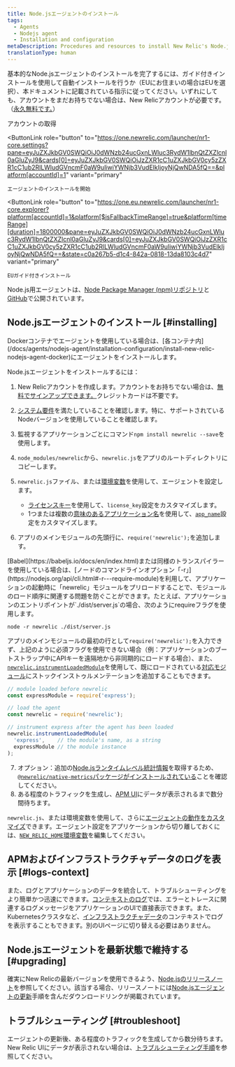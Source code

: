 ```yaml
---
title: Node.jsエージェントのインストール
tags:
  - Agents
  - Nodejs agent
  - Installation and configuration
metaDescription: Procedures and resources to install New Relic's Node.js agent.
translationType: human
---
```


基本的なNode.jsエージェントのインストールを完了するには、ガイド付きインストールを使用して自動インストールを行うか（EUにお住まいの場合はEUを選択）、本ドキュメントに記載されている指示に従ってください。いずれにしても、アカウントをまだお持ちでない場合は、New Relicアカウントが必要です。（[永久無料です。](/docs/accounts/accounts-billing/new-relic-one-pricing-billing/new-relic-one-pricing-billing/#how-pricing-works)）

<ButtonGroup>
  <ButtonLink
    data-tessen="stitchedPathLinkClick"
    role="button"
    to="https://newrelic.com/signup"
    variant="primary"
  >
    アカウントの取得
  </ButtonLink>

  <ButtonLink
    role="button"
    to="https://one.newrelic.com/launcher/nr1-core.settings?pane=eyJuZXJkbGV0SWQiOiJ0dWNzb24ucGxnLWluc3RydW1lbnQtZXZlcnl0aGluZyJ9&cards[0]=eyJuZXJkbGV0SWQiOiJzZXR1cC1uZXJkbGV0cy5zZXR1cC1ub2RlLWludGVncmF0aW9uIiwiYWNjb3VudElkIjoyNjQwNDA5fQ==&platform[accountId]=1"
    variant="primary"
  >
    エージェントのインストールを開始
  </ButtonLink>

  <ButtonLink
    role="button"
    to="https://one.eu.newrelic.com/launcher/nr1-core.explorer?platform[accountId]=1&platform[$isFallbackTimeRange]=true&platform[timeRange][duration]=1800000&pane=eyJuZXJkbGV0SWQiOiJ0dWNzb24ucGxnLWluc3RydW1lbnQtZXZlcnl0aGluZyJ9&cards[0]=eyJuZXJkbGV0SWQiOiJzZXR1cC1uZXJkbGV0cy5zZXR1cC1ub2RlLWludGVncmF0aW9uIiwiYWNjb3VudElkIjoyNjQwNDA5fQ==&state=c0a267b5-d1c4-842a-0818-13da8103c4d7"
    variant="primary"
  >
    EUガイド付きインストール
  </ButtonLink>
</ButtonGroup>

Node.js用エージェントは、[Node Package Manager (npm)リポジトリ](https://npmjs.org/package/newrelic)と[GitHub](https://github.com/newrelic/node-newrelic)で公開されています。

## Node.jsエージェントのインストール [#installing]

<Callout variant="important">
  Dockerコンテナでエージェントを使用している場合は、[各コンテナ内](/docs/agents/nodejs-agent/installation-configuration/install-new-relic-nodejs-agent-docker)にエージェントをインストールします。
</Callout>

Node.jsエージェントをインストールするには：

1. New Relicアカウントを作成します。アカウントをお持ちでない場合は、[無料でサインアップできます。](https://newrelic.com/signup)クレジットカードは不要です。

2. [システム要件](/docs/agents/nodejs-agent/getting-started/compatibility-requirements-nodejs-agent)を満たしていることを確認します。特に、サポートされているNodeバージョンを使用していることを確認します。

3. 監視するアプリケーションごとにコマンド`npm install newrelic --save`を使用します。

4. `node_modules/newrelic`から、`newrelic.js`をアプリのルートディレクトリにコピーします。

5. `newrelic.js`ファイル、または[環境変数](/docs/agents/nodejs-agent/installation-configuration/nodejs-agent-configuration#environment)を使用して、エージェントを設定します。

   * [ライセンスキー](/docs/apis/intro-apis/new-relic-api-keys/#ingest-license-key)を使用して、`license_key`設定をカスタマイズします。
   * 1つまたは複数の[意味のあるアプリケーション名](/docs/apm/new-relic-apm/installation-and-configuration/naming-your-application)を使用して、[`app_name`](/docs/agents/nodejs-agent/installation-configuration/nodejs-agent-configuration#app_name)設定をカスタマイズします。

6. アプリのメインモジュールの先頭行に、`require('newrelic');`を追加します。

<Callout variant="important">
  [Babel](https://babeljs.io/docs/en/index.html)または同様のトランスパイラーを使用している場合は、[ノードのコマンドラインオプション「-r」](https://nodejs.org/api/cli.html#-r---require-module)を利用して、アプリケーションの起動時に「newrelic」モジュールをプリロードすることで、モジュールのロード順序に関連する問題を防ぐことができます。たとえば、アプリケーションのエントリポイントが`./dist/server.js`の場合、次のようにrequireフラグを使用します。

  ```
  node -r newrelic ./dist/server.js
  ```

  アプリのメインモジュールの最初の行として`require('newrelic');`を入力できず、上記のように必須フラグを使用できない場合（例：アプリケーションのブートストラップ中にAPIキーを遠隔地から非同期的にロードする場合）、また、[`newrelic.instrumentLoadedModule`](/docs/apm/agents/nodejs-agent/api-guides/nodejs-agent-api/#instrumentLoadedModule)を使用して、既にロードされている[対応モジュール](https://github.com/newrelic/node-newrelic/blob/0113eb5f0e707dc662a17d262a841503bab88841/lib/instrumentations.js#L6#L6)にストックインストゥルメンテーションを追加することもできます。

  ```js
  // module loaded before newrelic 
  const expressModule = require('express');

  // load the agent
  const newrelic = require('newrelic');

  // instrument express after the agent has been loaded
  newrelic.instrumentLoadedModule(
    'express',    // the module's name, as a string
    expressModule // the module instance
  );
  ```
</Callout>

7. オプション：追加の[Node.jsランタイムレベル統計情報](/docs/agents/nodejs-agent/supported-features/node-vms-statistics-page)を取得するため、[`@newrelic/native-metrics`パッケージがインストールされている](/docs/agents/nodejs-agent/supported-features/node-vm-measurements)ことを確認してください。
8. ある程度のトラフィックを生成し、[APM UI](/docs/apm/applications-menu/monitoring/apm-overview-page)にデータが表示されるまで数分間待ちます。

`newrelic.js`、または環境変数を使用して、さらに[エージェントの動作をカスタマイズ](/docs/agents/nodejs-agent/installation-configuration/nodejs-agent-configuration)できます。エージェント設定をアプリケーションから切り離しておくには、[`NEW_RELIC_HOME`環境変数](/docs/agents/nodejs-agent/installation-configuration/nodejs-agent-configuration#home)を編集してください。

## APMおよびインフラストラクチャデータのログを表示 [#logs-context]

また、ログとアプリケーションのデータを統合して、トラブルシューティングをより簡単かつ迅速にできます。[コンテキストのログ](/docs/logs/logs-context/configure-logs-context-nodejs/)では、エラーとトレースに関連するログメッセージをアプリケーションのUIで直接表示できます。また、Kubernetesクラスタなど、[インフラストラクチャデータ](/docs/logs/forward-logs/forward-your-logs-using-infrastructure-agent/)のコンテキストでログを表示することもできます。別のUIページに切り替える必要はありません。

## Node.jsエージェントを最新状態で維持する [#upgrading]

確実にNew Relicの最新バージョンを使用できるよう、[Node.jsのリリースノート](/docs/release-notes/agent-release-notes/nodejs-release-notes)を参照してください。該当する場合、リリースノートには[Node.jsエージェントの更新](/docs/agents/nodejs-agent/installation-configuration/upgrade-nodejs-agent)手順を含んだダウンロードリンクが掲載されています。

## トラブルシューティング [#troubleshoot]

エージェントの更新後、ある程度のトラフィックを生成してから数分待ちます。New Relic UIにデータが表示されない場合は、[トラブルシューティング手順](/docs/agents/nodejs-agent/troubleshooting/troubleshooting-your-nodejs-installation)を参照してください。